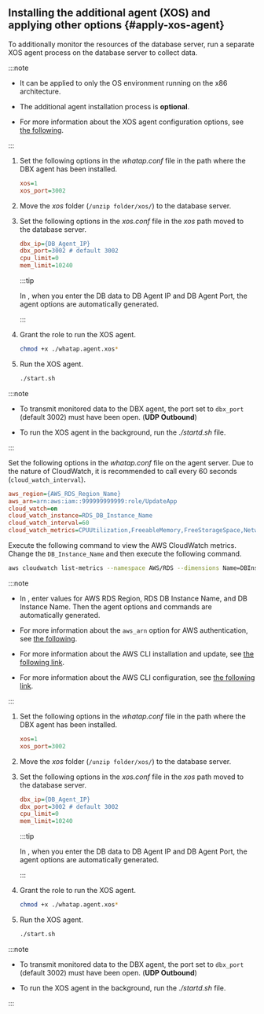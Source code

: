## Installing the additional agent (XOS) and applying other options {#apply-xos-agent}

To additionally monitor the resources of the database server, run a separate XOS agent process on the database server to collect data.

:::note

- It can be applied to only the OS environment running on the x86 architecture.

- The additional agent installation process is **optional**.

<InDoc product="postgresql,mysql,oracle,oracle-v1,cubrid,redis,mongodb,altibase,mssql">

- For more information about the XOS agent configuration options, see [the following](agent-xos-settings).

</InDoc>

:::

<InDoc product="postgresql,mysql,oracle,oracle-v1,tibero,altibase,altibase-v1,mssql">

<Tabs groupId="dbXos">
<TabItem value="xos" label="XOS">

<ImgLang img='xos-agent.png' desc='' />

1. Set the following options in the _whatap.conf_ file in the path where the DBX agent has been installed.

   ```ini title='whatap.conf'
   xos=1
   xos_port=3002
   ```

2. Move the _xos_ folder (`/unzip folder/xos/`) to the database server.

3. Set the following options in the _xos.conf_ file in the _xos_ path moved to the database server.

   ```ini title='xos.conf'
   dbx_ip={DB_Agent_IP}
   dbx_port=3002 # default 3002
   cpu_limit=0
   mem_limit=10240
   ```

   :::tip

   In <Cmdname sid="side_agentInstall" className="uitext" />, when you enter the DB data to <UI>DB Agent IP</UI> and <UI>DB Agent Port</UI>, the agent options are automatically generated.

   :::

4. Grant the role to run the XOS agent.

   ```bash
   chmod +x ./whatap.agent.xos*
   ```

5. Run the XOS agent.

   ```bash
   ./start.sh
   ```

:::note

- To transmit monitored data to the DBX agent, the port set to `dbx_port` (default 3002) must have been open. (**UDP Outbound**)

- To run the XOS agent in the background, run the _./startd.sh_ file.

:::

</TabItem>
<TabItem value="rds" label="RDS : AWS CloudWatch">

Set the following options in the _whatap.conf_ file on the agent server. Due to the nature of CloudWatch, it is recommended to call every 60 seconds (`cloud_watch_interval`).

```ini title='whatap.conf'
aws_region={AWS_RDS_Region_Name}
aws_arn=arn:aws:iam::999999999999:role/UpdateApp
cloud_watch=on
cloud_watch_instance=RDS_DB_Instance_Name
cloud_watch_interval=60
cloud_watch_metrics=CPUUtilization,FreeableMemory,FreeStorageSpace,NetworkTransmitThroughput,NetworkReceiveThroughput
```

Execute the following command to view the AWS CloudWatch metrics. Change the `DB_Instance_Name` and then execute the following command.

```bash
aws cloudwatch list-metrics --namespace AWS/RDS --dimensions Name=DBInstanceIdentifier,Value={DB_Instance_Name}
```

:::note

- In <Cmdname sid="side_agentInstall" className="uitext" />, enter values for <UI>AWS RDS Region</UI>, <UI>RDS DB Instance Name</UI>, and <UI>DB Instance Name</UI>. Then the agent options and commands are automatically generated.

<InDoc product="postgresql,oracle,mysql,redis,mongodb">

- For more information about the `aws_arn` option for AWS authentication, see [the following](agent-dbx-settings#using-aws-rds).

</InDoc>

- For more information about the AWS CLI installation and update, see [the following link](https://docs.aws.amazon.com/ko_kr/cli/latest/userguide/getting-started-install.html).

- For more information about the AWS CLI configuration, see [the following link](https://docs.aws.amazon.com/ko_kr/cli/latest/userguide/cli-chap-configure.html).

:::

</TabItem>
</Tabs>

</InDoc>

<InDoc product="redis,mongodb,cubrid">

<ImgLang img='xos-agent.png' desc='' />

1. Set the following options in the _whatap.conf_ file in the path where the DBX agent has been installed.

   ```ini title='whatap.conf'
   xos=1
   xos_port=3002
   ```

2. Move the _xos_ folder (`/unzip folder/xos/`) to the database server.

3. Set the following options in the _xos.conf_ file in the _xos_ path moved to the database server.

   ```ini title='xos.conf'
   dbx_ip={DB_Agent_IP}
   dbx_port=3002 # default 3002
   cpu_limit=0
   mem_limit=10240
   ```

   :::tip

   In <Cmdname sid="side_agentInstall" className="uitext" />, when you enter the DB data to <UI>DB Agent IP</UI> and <UI>DB Agent Port</UI>, the agent options are automatically generated.

   :::

4. Grant the role to run the XOS agent.

   ```bash
   chmod +x ./whatap.agent.xos*
   ```

5. Run the XOS agent.

   ```bash
   ./start.sh
   ```

:::note

- To transmit monitored data to the DBX agent, the port set to `dbx_port` (default 3002) must have been open. (**UDP Outbound**)

- To run the XOS agent in the background, run the _./startd.sh_ file.

:::

</InDoc>
